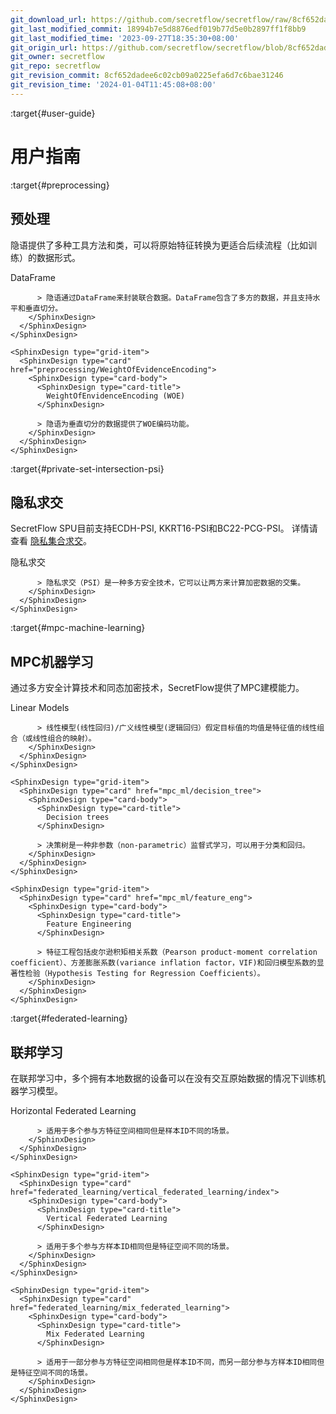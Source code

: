 ```yaml
---
git_download_url: https://github.com/secretflow/secretflow/raw/8cf652dadee6c02cb09a0225efa6d7c6bae31246/docs/user_guide/index.rst
git_last_modified_commit: 18994b7e5d8876edf019b77d5e0b2897ff1f8bb9
git_last_modified_time: '2023-09-27T18:35:30+08:00'
git_origin_url: https://github.com/secretflow/secretflow/blob/8cf652dadee6c02cb09a0225efa6d7c6bae31246/docs/user_guide/index.rst
git_owner: secretflow
git_repo: secretflow
git_revision_commit: 8cf652dadee6c02cb09a0225efa6d7c6bae31246
git_revision_time: '2024-01-04T11:45:08+08:00'
---
```


:target{#user-guide}

# <Target id="id1" />用户指南

:target{#preprocessing}

## 预处理

隐语提供了多种工具方法和类，可以将原始特征转换为更适合后续流程（比如训练）的数据形式。

<SphinxDesign type="grid-container">
  <SphinxDesign type="grid-row">
    <SphinxDesign type="grid-item">
      <SphinxDesign type="card" href="preprocessing/DataFrame">
        <SphinxDesign type="card-body">
          <SphinxDesign type="card-title">
            DataFrame
          </SphinxDesign>

          > 隐语通过DataFrame来封装联合数据。DataFrame包含了多方的数据，并且支持水平和垂直切分。
        </SphinxDesign>
      </SphinxDesign>
    </SphinxDesign>

    <SphinxDesign type="grid-item">
      <SphinxDesign type="card" href="preprocessing/WeightOfEvidenceEncoding">
        <SphinxDesign type="card-body">
          <SphinxDesign type="card-title">
            WeightOfEnvidenceEncoding (WOE)
          </SphinxDesign>

          > 隐语为垂直切分的数据提供了WOE编码功能。
        </SphinxDesign>
      </SphinxDesign>
    </SphinxDesign>
  </SphinxDesign>
</SphinxDesign>

:target{#private-set-intersection-psi}

## 隐私求交

SecretFlow SPU目前支持ECDH-PSI, KKRT16-PSI和BC22-PCG-PSI。 详情请查看 [隐私集合求交](psi.mdx)。

<SphinxDesign type="grid-container">
  <SphinxDesign type="grid-row">
    <SphinxDesign type="grid-item">
      <SphinxDesign type="card" href="psi">
        <SphinxDesign type="card-body">
          <SphinxDesign type="card-title">
            隐私求交
          </SphinxDesign>

          > 隐私求交（PSI）是一种多方安全技术，它可以让两方来计算加密数据的交集。
        </SphinxDesign>
      </SphinxDesign>
    </SphinxDesign>
  </SphinxDesign>
</SphinxDesign>

:target{#mpc-machine-learning}

## MPC机器学习

通过多方安全计算技术和同态加密技术，SecretFlow提供了MPC建模能力。

<SphinxDesign type="grid-container">
  <SphinxDesign type="grid-row">
    <SphinxDesign type="grid-item">
      <SphinxDesign type="card" href="mpc_ml/linear_model">
        <SphinxDesign type="card-body">
          <SphinxDesign type="card-title">
            Linear Models
          </SphinxDesign>

          > 线性模型(线性回归)/广义线性模型(逻辑回归）假定目标值的均值是特征值的线性组合（或线性组合的映射）。
        </SphinxDesign>
      </SphinxDesign>
    </SphinxDesign>

    <SphinxDesign type="grid-item">
      <SphinxDesign type="card" href="mpc_ml/decision_tree">
        <SphinxDesign type="card-body">
          <SphinxDesign type="card-title">
            Decision trees
          </SphinxDesign>

          > 决策树是一种非参数（non-parametric）监督式学习，可以用于分类和回归。
        </SphinxDesign>
      </SphinxDesign>
    </SphinxDesign>

    <SphinxDesign type="grid-item">
      <SphinxDesign type="card" href="mpc_ml/feature_eng">
        <SphinxDesign type="card-body">
          <SphinxDesign type="card-title">
            Feature Engineering
          </SphinxDesign>

          > 特征工程包括皮尔逊积矩相关系数（Pearson product-moment correlation coefficient）、方差膨胀系数(variance inflation factor，VIF)和回归模型系数的显著性检验（Hypothesis Testing for Regression Coefficients）。
        </SphinxDesign>
      </SphinxDesign>
    </SphinxDesign>
  </SphinxDesign>
</SphinxDesign>

:target{#federated-learning}

## 联邦学习

在联邦学习中，多个拥有本地数据的设备可以在没有交互原始数据的情况下训练机器学习模型。

<SphinxDesign type="grid-container">
  <SphinxDesign type="grid-row">
    <SphinxDesign type="grid-item">
      <SphinxDesign type="card" href="federated_learning/horizontal_federated_learning/index">
        <SphinxDesign type="card-body">
          <SphinxDesign type="card-title">
            Horizontal Federated Learning
          </SphinxDesign>

          > 适用于多个参与方特征空间相同但是样本ID不同的场景。
        </SphinxDesign>
      </SphinxDesign>
    </SphinxDesign>

    <SphinxDesign type="grid-item">
      <SphinxDesign type="card" href="federated_learning/vertical_federated_learning/index">
        <SphinxDesign type="card-body">
          <SphinxDesign type="card-title">
            Vertical Federated Learning
          </SphinxDesign>

          > 适用于多个参与方样本ID相同但是特征空间不同的场景。
        </SphinxDesign>
      </SphinxDesign>
    </SphinxDesign>

    <SphinxDesign type="grid-item">
      <SphinxDesign type="card" href="federated_learning/mix_federated_learning">
        <SphinxDesign type="card-body">
          <SphinxDesign type="card-title">
            Mix Federated Learning
          </SphinxDesign>

          > 适用于一部分参与方特征空间相同但是样本ID不同，而另一部分参与方样本ID相同但是特征空间不同的场景。
        </SphinxDesign>
      </SphinxDesign>
    </SphinxDesign>
  </SphinxDesign>
</SphinxDesign>

<TableOfContents />

